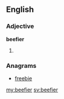 ==English==

===Adjective===
'''beefier'''

# {{en-comparative of|beefy}}

===Anagrams===
* [[freebie#English|freebie]]

[[my:beefier]]
[[sv:beefier]]